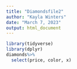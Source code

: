 ```yaml
---
title: "Diamondsfile2"
author: "Kayla Winters"
date: "March 7, 2023"
output: html_document
---
```


```r

library(tidyverse)
library(dplyr)
diamonds%>%
  select(price, color, x)

```


